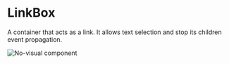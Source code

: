 # LinkBox

A container that acts as a link. It allows text selection and stop its children event propagation.

![No-visual component](public/assets/no-visual-component.webp)